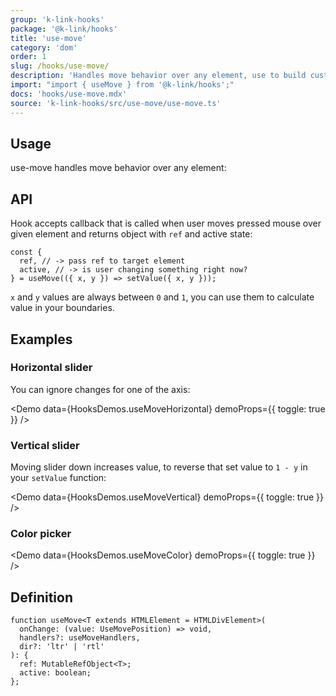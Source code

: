 ```yaml
---
group: 'k-link-hooks'
package: '@k-link/hooks'
title: 'use-move'
category: 'dom'
order: 1
slug: /hooks/use-move/
description: 'Handles move behavior over any element, use to build custom sliders, color pickers, etc.'
import: "import { useMove } from '@k-link/hooks';"
docs: 'hooks/use-move.mdx'
source: 'k-link-hooks/src/use-move/use-move.ts'
---
```



## Usage

use-move handles move behavior over any element:

<Demo data={HooksDemos.useMoveUsage} />

## API

Hook accepts callback that is called when user moves pressed mouse over given element and returns object with `ref` and active state:

```tsx
const {
  ref, // -> pass ref to target element
  active, // -> is user changing something right now?
} = useMove(({ x, y }) => setValue({ x, y }));
```

`x` and `y` values are always between `0` and `1`, you can use them to calculate value in your boundaries.

## Examples

### Horizontal slider

You can ignore changes for one of the axis:

<Demo data={HooksDemos.useMoveHorizontal} demoProps={{ toggle: true }} />

### Vertical slider

Moving slider down increases value, to reverse that set value to `1 - y` in your `setValue` function:

<Demo data={HooksDemos.useMoveVertical} demoProps={{ toggle: true }} />

### Color picker

<Demo data={HooksDemos.useMoveColor} demoProps={{ toggle: true }} />

## Definition

```tsx
function useMove<T extends HTMLElement = HTMLDivElement>(
  onChange: (value: UseMovePosition) => void,
  handlers?: useMoveHandlers,
  dir?: 'ltr' | 'rtl'
): {
  ref: MutableRefObject<T>;
  active: boolean;
};
```

